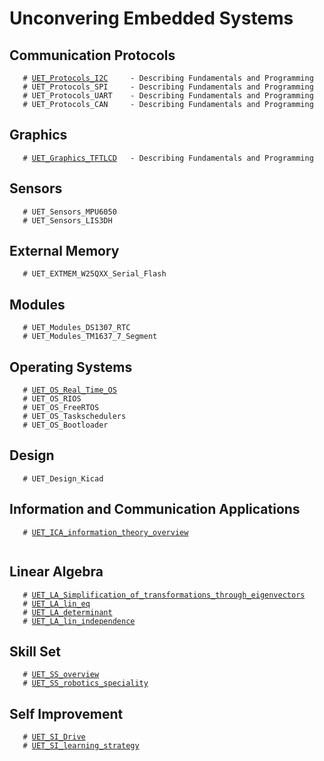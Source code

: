 = Unconvering Embedded Systems =

== Communication Protocols ==

    # [[UET_Protocols_I2C]]     - Describing Fundamentals and Programming
    # UET_Protocols_SPI     - Describing Fundamentals and Programming
    # UET_Protocols_UART    - Describing Fundamentals and Programming
    # UET_Protocols_CAN     - Describing Fundamentals and Programming

== Graphics ==

    # [[UET_Graphics_TFTLCD]]   - Describing Fundamentals and Programming

== Sensors ==

    # UET_Sensors_MPU6050
    # UET_Sensors_LIS3DH

== External Memory ==

    # UET_EXTMEM_W25QXX_Serial_Flash
 
== Modules ==

    # UET_Modules_DS1307_RTC
    # UET_Modules_TM1637_7_Segment

== Operating Systems ==

    # [[UET_OS_Real_Time_OS]]
    # UET_OS_RIOS 
    # UET_OS_FreeRTOS
    # UET_OS_Taskschedulers
    # UET_OS_Bootloader

== Design ==

    # UET_Design_Kicad

== Information and Communication Applications ==

    # [[UET_ICA_information_theory_overview]]
    
== Linear Algebra ==
    # [[UET_LA_Simplification_of_transformations_through_eigenvectors]]
    # [[UET_LA_lin_eq]]
    # [[UET_LA_determinant]]
    # [[UET_LA_lin_independence]]

== Skill Set ==

    # [[UET_SS_overview]]
    # [[UET_SS_robotics_speciality]]

== Self Improvement ==

    # [[UET_SI_Drive]]
    # [[UET_SI_learning_strategy]]
